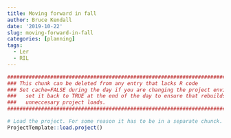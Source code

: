 ```yaml
---
title: Moving forward in fall
author: Bruce Kendall
date: '2019-10-22'
slug: moving-forward-in-fall
categories: [planning]
tags: 
  - Ler
  - RIL
---
```

```r
#######################################################################################
### This chunk can be deleted from any entry that lacks R code                      ###
### Set cache=FALSE during the day if you are changing the project environment;     ###
###   set it back to TRUE at the end of the day to ensure that rebuilds don't do    ###
###   unneccesary project loads.                                                    ###
#######################################################################################

# Load the project. For some reason it has to be in a separate chunck.
ProjectTemplate::load.project()
```


